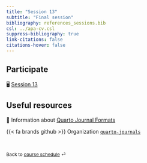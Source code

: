 ```yaml
---
title: "Session 13"
subtitle: "Final session"
bibliography: references_sessions.bib
csl: ../apa-cv.csl 
suppress-bibliography: true
link-citations: false
citations-hover: false
---
```


## Participate

🖥️ [Session 13](/slides/slides-13.html)

## Useful resources

📖 Information about [Quarto Journal Formats](https://quarto.org/docs/journals/formats.html)

{{< fa brands github >}} Organization [`quarto-journals`](https://github.com/quarto-journals/) 

<br>

::: {style="font-size: 0.875em;"}
Back to [course schedule](/index.html "Course schedule") ⏎
:::